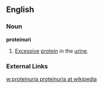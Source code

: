 ==English==
===Noun===
'''proteinuri'''
#[[Excessive]] [[protein]] in the [[urine]].

===External Links===
[[w:proteinuria proteinuria at wikipedia]]